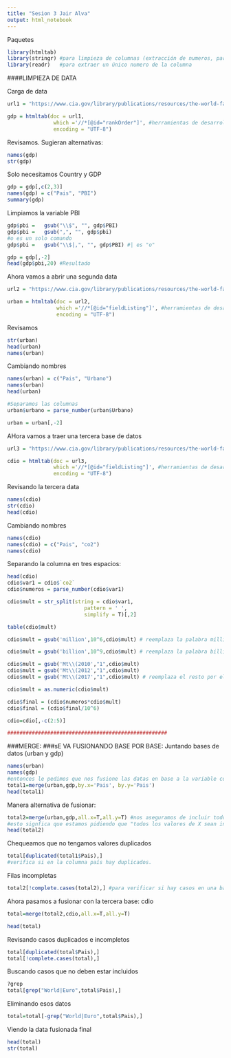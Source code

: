 ---
title: "Sesion 3 Jair Alva"
output: html_notebook
---
Paquetes
```{r}
library(htmltab)
library(stringr) #para limpieza de columnas (extracción de numeros, particiones)
library(readr)   #para extraer un único numero de la columna
```

####LIMPIEZA DE DATA

Carga de data

```{r}
url1 = "https://www.cia.gov/library/publications/resources/the-world-factbook/fields/211rank.html" 

gdp = htmltab(doc = url1, 
               which ='//*[@id="rankOrder"]', #herramientas de desarrollador
               encoding = "UTF-8") 


```

Revisamos. Sugieran alternativas:

```{r}
names(gdp)
str(gdp)
```
Solo necesitamos Country y GDP

```{r}
gdp = gdp[,c(2,3)]
names(gdp) = c("Pais", "PBI")
summary(gdp)
```

Limpiamos la variable PBI

```{r}
gdp$pbi =   gsub("\\$", "", gdp$PBI)
gdp$pbi =   gsub(",", "", gdp$pbi) 
#o es un solo comando
gdp$pbi =   gsub("\\$|,", "", gdp$PBI) #| es "o" 

gdp = gdp[,-2]
head(gdp$pbi,20) #Resultado
```

Ahora vamos a abrir una segunda data


```{r}
url2 = "https://www.cia.gov/library/publications/resources/the-world-factbook/fields/349.html"

urban = htmltab(doc = url2, 
                which ='//*[@id="fieldListing"]', #herramientas de desarrollador
                encoding = "UTF-8")
```

Revisamos

```{r}
str(urban)
head(urban)
names(urban)
```

Cambiando nombres

```{r}
names(urban) = c("Pais", "Urbano")
names(urban)
head(urban)

#Separamos las columnas
urban$urbano = parse_number(urban$Urbano)

urban = urban[,-2]
```

AHora vamos a traer una tercera base de datos

```{r}
url3 = "https://www.cia.gov/library/publications/resources/the-world-factbook/fields/274.html"

cdio = htmltab(doc = url3, 
               which ='//*[@id="fieldListing"]', #herramientas de desarrollador
               encoding = "UTF-8")
```

Revisando la tercera data
```{r}
names(cdio)
str(cdio)
head(cdio)
```

Cambiando nombres

```{r}
names(cdio)
names(cdio) = c("Pais", "co2")
names(cdio)
```

Separando la columna en tres espacios:

```{r}
head(cdio)
cdio$var1 = cdio$`co2`
cdio$numeros = parse_number(cdio$var1)

cdio$mult = str_split(string = cdio$var1,
                         pattern = ' ',
                         simplify = T)[,2]

table(cdio$mult)

cdio$mult = gsub('million',10^6,cdio$mult) # reemplaza la palabra million por el número correspondiente.

cdio$mult = gsub('billion',10^9,cdio$mult) # reemplaza la palabra billion por el número correspondiente.

cdio$mult = gsub('Mt\\(2010',"1",cdio$mult)
cdio$mult = gsub('Mt\\(2012',"1",cdio$mult)
cdio$mult = gsub('Mt\\(2017',"1",cdio$mult) # reemplaza el resto por el número 1.

cdio$mult = as.numeric(cdio$mult)

cdio$final = (cdio$numeros*cdio$mult)
cdio$final = (cdio$final/10^6)

cdio=cdio[,-c(2:5)]

####################################################

```

###MERGE: 
###sE VA FUSIONANDO BASE POR BASE: Juntando bases de datos (urban y gdp)

```{r}
names(urban)
names(gdp)
#entonces le pedimos que nos fusione las datas en base a la variable común: país
total1=merge(urban,gdp,by.x='Pais', by.y='Pais') 
head(total1)
```

Manera alternativa de fusionar:
```{r}
total2=merge(urban,gdp,all.x=T,all.y=T) #nos aseguramos de incluir todos nuestros casos
#esto signfica que estamos pidiendo que "todos los valores de X sean incluidos" y también "todos los valores de y". Presupone que la primera columna será la columna guía
head(total2)
```


Chequeamos que no tengamos valores duplicados

```{r}
total[duplicated(total1$Pais),]
#verifica si en la columna país hay duplicados.
```

Filas incompletas

```{r}
total2[!complete.cases(total2),] #para verificar si hay casos en una base de datos que no hay en la otra
```

Ahora pasamos a fusionar con la tercera base: cdio

```{r}
total=merge(total2,cdio,all.x=T,all.y=T)

head(total)
```

Revisando casos duplicados e incompletos

```{r}
total[duplicated(total$Pais),]
total[!complete.cases(total),]
```

Buscando casos que no deben estar incluidos

```{r}
?grep
total[grep("World|Euro",total$Pais),]
```

Eliminando esos datos

```{r}
total=total[-grep("World|Euro",total$Pais),]
```

Viendo la data fusionada final
```{r}
head(total)
str(total)
```





